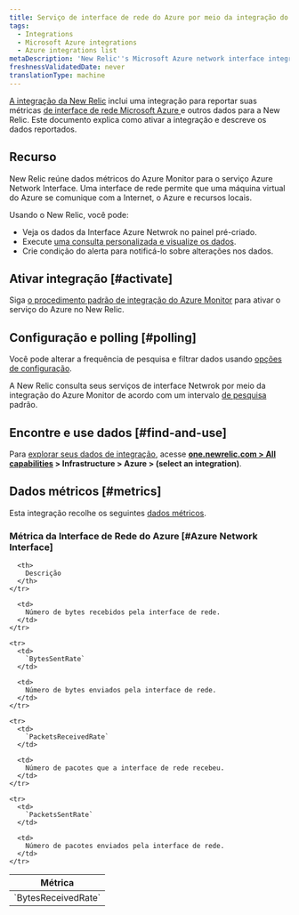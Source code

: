 ```yaml
---
title: Serviço de interface de rede do Azure por meio da integração do Azure Monitor
tags:
  - Integrations
  - Microsoft Azure integrations
  - Azure integrations list
metaDescription: 'New Relic''s Microsoft Azure network interface integration: what data it reports and how to enable it.'
freshnessValidatedDate: never
translationType: machine
---
```


[A integração da New Relic](/docs/infrastructure/integrations-getting-started/getting-started/introduction-infrastructure-integrations) inclui uma integração para reportar suas métricas [de interface de rede Microsoft Azure ](https://learn.microsoft.com/en-us/azure/virtual-network/virtual-network-network-interface)e outros dados para a New Relic. Este documento explica como ativar a integração e descreve os dados reportados.

## Recurso

New Relic reúne dados métricos do Azure Monitor para o serviço Azure Network Interface. Uma interface de rede permite que uma máquina virtual do Azure se comunique com a Internet, o Azure e recursos locais.

Usando o New Relic, você pode:

* Veja os dados da Interface Azure Netwrok no painel pré-criado.
* Execute [uma consulta personalizada e visualize os dados](/docs/infrastructure/integrations-getting-started/getting-started/use-integration-data-new-relic-insights).
* Crie condição do alerta para notificá-lo sobre alterações nos dados.

## Ativar integração [#activate]

Siga [o procedimento padrão de integração do Azure Monitor](/docs/infrastructure/microsoft-azure-integrations/azure-integrations-list/azure-monitor) para ativar o serviço do Azure no New Relic.

## Configuração e polling [#polling]

Você pode alterar a frequência de pesquisa e filtrar dados usando [opções de configuração](/docs/infrastructure/microsoft-azure-integrations/azure-integrations-list/azure-monitor/#settings).

A New Relic consulta seus serviços de interface Netwrok por meio da integração do Azure Monitor de acordo com um intervalo [de pesquisa](/docs/infrastructure/microsoft-azure-integrations/azure-integrations-list/azure-monitor/#settings) padrão.

## Encontre e use dados [#find-and-use]

Para [explorar seus dados de integração](/docs/infrastructure/integrations/find-use-infrastructure-integration-data), acesse <DoNotTranslate>**[one.newrelic.com > All capabilities](https://one.newrelic.com/all-capabilities) > Infrastructure > Azure > (select an integration)**</DoNotTranslate>.

## Dados métricos [#metrics]

Esta integração recolhe os seguintes [dados métricos](/docs/infrastructure/integrations-getting-started/getting-started/understand-integration-data-data-types#metric).

### Métrica da Interface de Rede do Azure \[#Azure Network Interface]

<table>
  <thead>
    <tr>
      <th style={{ width: "300px" }}>
        Métrica
      </th>

      <th>
        Descrição
      </th>
    </tr>
  </thead>

  <tbody>
    <tr>
      <td>
        `BytesReceivedRate`
      </td>

      <td>
        Número de bytes recebidos pela interface de rede.
      </td>
    </tr>

    <tr>
      <td>
        `BytesSentRate`
      </td>

      <td>
        Número de bytes enviados pela interface de rede.
      </td>
    </tr>

    <tr>
      <td>
        `PacketsReceivedRate`
      </td>

      <td>
        Número de pacotes que a interface de rede recebeu.
      </td>
    </tr>

    <tr>
      <td>
        `PacketsSentRate`
      </td>

      <td>
        Número de pacotes enviados pela interface de rede.
      </td>
    </tr>
  </tbody>
</table>